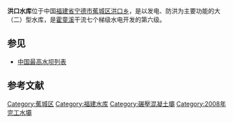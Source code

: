 {{Infobox Reservoir  
|name                     = 洪口水库
|nickname                 = 
|image                    = 
|image_caption            = 
|map                      = 
|map_caption              = 
|pushpin_map              = China Fujian
|pushpin_map_caption      = 洪口水库在福建省的位置
|code                     = 
|class                    = 大（二）型水库
|location_of_reservoir    = [[福建省|福建省]][[宁德市|宁德市]][[蕉城区|蕉城区]][[洪口乡|洪口乡]]
|location_of_dam          = 
|inflow                   = [[霍童溪|霍童溪]]
|outflow                  = 霍童溪
|catchment_area           = 1071
|reservoir_area           = 
|mean_depth               = 
|maximum_depth            = 
|flood_level              = 
|normal_water_level       = 165
|dead_water_level         = 
|water_quality            = 
|island                   = 
|maximum_storage_capacity = 4.497亿
|normal_storage_capacity  = 
|dead_storage_capacity    = 
|type_of_dam              = 碾压混凝土重力坝
|elevation_of_dam         = 
|height_of_dam            = 130
|length_of_dam            = 347
|width_of_dam             = 
|installed_capacity       = 200MW
|irrigated_area           = 
|start                    = 2003年
|complete                 = 2008年
|cost                     = 
|emigrate                 = 
|latd              = 26
|latm              = 53
|lats              = 37
|latNS             = N
|longd             = 119
|longm             = 19
|longs             = 41
|longEW            = E
|website           = 
|footnotes         = <ref>http://cdm.unfccc.int/UserManagement/FileStorage/FB9XMCHG5SNKQURVA46IYJ3TD2W018</ref><ref>{{cite journal |title=洪口水电站碾压混凝土大坝坝体设计 |author=郑蜀闽 |journal=福建省科协第六届学术年会分会场——碾压混凝土及筑坝技术发展研讨会论文集 |year=2006 |url=http://cpfd.cnki.com.cn/Article/CPFDTOTAL-IGST200610001011.htm |access-date=2011-09-03 |archive-date=2019-06-23 |archive-url=https://web.archive.org/web/20190623112445/http://cpfd.cnki.com.cn/Article/CPFDTOTAL-IGST200610001011.htm |dead-url=no }}</ref><ref>{{cite journal |title=洪口碾压混凝土坝设计及主要技术研究与应用 |author=吴树延, 林琳, 邢兰英 |journal=福建省水力发电工程学会2006年学术论文汇编 |year=2006 |url=http://cpfd.cnki.com.cn/Article/CPFDTOTAL-IGST200612002014.htm |access-date=2011-09-03 |archive-date=2016-03-04 |archive-url=https://web.archive.org/web/20160304121247/http://cpfd.cnki.com.cn/Article/CPFDTOTAL-IGST200612002014.htm |dead-url=no }}</ref><ref>{{cite journal |title=洪口水电站碾压混凝土大坝施工技术 |author=齐家煊 |journal=福建省水力发电工程学会2006年学术论文汇编 |year=2006 |url=http://cpfd.cnki.com.cn/Article/CPFDTOTAL-IGST200612002023.htm }}</ref><ref>{{cite journal |title=洪口水电站冲刷坑工程地质条件分析研究 |author=黄健华 |journal=福建省水力发电工程学会2006年学术论文汇编 |year=2006 |url=http://cpfd.cnki.com.cn/Article/CPFDTOTAL-IGST200612002033.htm |access-date=2011-09-03 |archive-date=2019-06-10 |archive-url=https://web.archive.org/web/20190610035655/http://cpfd.cnki.com.cn/Article/CPFDTOTAL-IGST200612002033.htm |dead-url=no }}</ref>
}}
'''洪口水库'''位于中国[[福建省|福建省]][[宁德市|宁德市]][[蕉城区|蕉城区]][[洪口乡|洪口乡]]，是以发电、防洪为主要功能的大（二）型水库，是[[霍童溪|霍童溪]]干流七个梯级水电开发的第六级。

== 参见 ==
* [[中国最高水坝列表|中国最高水坝列表]]

== 参考文献 ==
{{reflist}}

{{福建省大型水库}}

{{DEFAULTSORT:Hong}}
[[Category:蕉城区|Category:蕉城区]]
[[Category:福建水库|Category:福建水库]]
[[Category:碾壓混凝土壩|Category:碾壓混凝土壩]]
[[Category:2008年完工水壩|Category:2008年完工水壩]]

{{fujian-stub}}